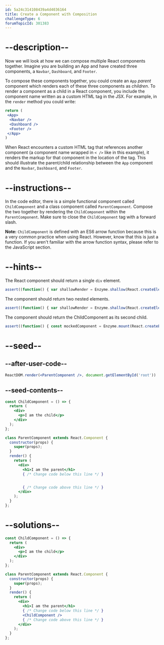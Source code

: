 ```yaml
---
id: 5a24c314108439a4d4036164
title: Create a Component with Composition
challengeType: 6
forumTopicId: 301383
---
```


# --description--

Now we will look at how we can compose multiple React components together. Imagine you are building an App and have created three components, a `Navbar`, `Dashboard`, and `Footer`.

To compose these components together, you could create an `App` *parent* component which renders each of these three components as *children*. To render a component as a child in a React component, you include the component name written as a custom HTML tag in the JSX. For example, in the `render` method you could write:

```jsx
return (
 <App>
  <Navbar />
  <Dashboard />
  <Footer />
 </App>
)
```

When React encounters a custom HTML tag that references another component (a component name wrapped in `< />` like in this example), it renders the markup for that component in the location of the tag. This should illustrate the parent/child relationship between the `App` component and the `Navbar`, `Dashboard`, and `Footer`.

# --instructions--

In the code editor, there is a simple functional component called `ChildComponent` and a class component called `ParentComponent`. Compose the two together by rendering the `ChildComponent` within the `ParentComponent`. Make sure to close the `ChildComponent` tag with a forward slash.

**Note:** `ChildComponent` is defined with an ES6 arrow function because this is a very common practice when using React. However, know that this is just a function. If you aren't familiar with the arrow function syntax, please refer to the JavaScript section.

# --hints--

The React component should return a single `div` element.

```js
assert((function() { var shallowRender = Enzyme.shallow(React.createElement(ParentComponent)); return shallowRender.type() === 'div'; })());
```

The component should return two nested elements.

```js
assert((function() { var shallowRender = Enzyme.shallow(React.createElement(ParentComponent)); return shallowRender.children().length === 2; })());
```

The component should return the ChildComponent as its second child.

```js
assert((function() { const mockedComponent = Enzyme.mount(React.createElement(ParentComponent)); return mockedComponent.find('ParentComponent').find('ChildComponent').length === 1; })());
```

# --seed--

## --after-user-code--

```jsx
ReactDOM.render(<ParentComponent />, document.getElementById('root'))
```

## --seed-contents--

```jsx
const ChildComponent = () => {
  return (
    <div>
      <p>I am the child</p>
    </div>
  );
};

class ParentComponent extends React.Component {
  constructor(props) {
    super(props);
  }
  render() {
    return (
      <div>
        <h1>I am the parent</h1>
        { /* Change code below this line */ }


        { /* Change code above this line */ }
      </div>
    );
  }
};
```

# --solutions--

```jsx
const ChildComponent = () => {
  return (
    <div>
      <p>I am the child</p>
    </div>
  );
};

class ParentComponent extends React.Component {
  constructor(props) {
    super(props);
  }
  render() {
    return (
      <div>
        <h1>I am the parent</h1>
        { /* Change code below this line */ }
        <ChildComponent />
        { /* Change code above this line */ }
      </div>
    );
  }
};
```
